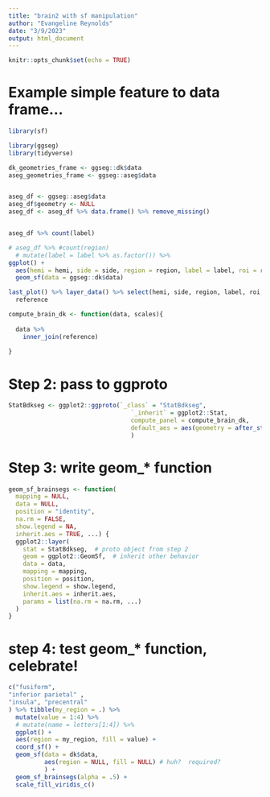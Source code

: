 ```yaml
---
title: "brain2 with sf manipulation"
author: "Evangeline Reynolds"
date: "3/9/2023"
output: html_document
---
```


```r
knitr::opts_chunk$set(echo = TRUE)
```

# Example simple feature to data frame...

```r
library(sf)

library(ggseg)
library(tidyverse)

dk_geometries_frame <- ggseg::dk$data
aseg_geometries_frame <- ggseg::aseg$data


aseg_df <- ggseg::aseg$data
aseg_df$geometry <- NULL
aseg_df <- aseg_df %>% data.frame() %>% remove_missing()


aseg_df %>% count(label)

# aseg_df %>% #count(region)
  # mutate(label = label %>% as.factor()) %>% 
ggplot() + 
  aes(hemi = hemi, side = side, region = region, label = label, roi = roi) +  # name indicates position instead of x and y 
  geom_sf(data = ggseg::dk$data)

last_plot() %>% layer_data() %>% select(hemi, side, region, label, roi, geometry, xmin, xmax, ymin, ymax) %>% filter(!is.na(label)) ->
  reference


```





```r
compute_brain_dk <- function(data, scales){
 
  data %>% 
    inner_join(reference)
  
}


```


# Step 2: pass to ggproto

```r
StatBdkseg <- ggplot2::ggproto(`_class` = "StatBdkseg",
                                  `_inherit` = ggplot2::Stat,
                                  compute_panel = compute_brain_dk,
                                  default_aes = aes(geometry = after_stat(geometry))
                                  )
```


# Step 3: write geom_* function

```r
geom_sf_brainsegs <- function(
  mapping = NULL,
  data = NULL,
  position = "identity",
  na.rm = FALSE,
  show.legend = NA,
  inherit.aes = TRUE, ...) {
  ggplot2::layer(
    stat = StatBdkseg,  # proto object from step 2
    geom = ggplot2::GeomSf,  # inherit other behavior
    data = data,
    mapping = mapping,
    position = position,
    show.legend = show.legend,
    inherit.aes = inherit.aes,
    params = list(na.rm = na.rm, ...)
  )
}
```

# step 4: test geom_* function, celebrate!

```r
c("fusiform",
"inferior parietal"	,
"insula", "precentral"
) %>% tibble(my_region = .) %>%
  mutate(value = 1:4) %>%
  # mutate(name = letters[1:4]) %>% 
  ggplot() + 
  aes(region = my_region, fill = value) +
  coord_sf() +
  geom_sf(data = dk$data, 
          aes(region = NULL, fill = NULL) # huh?  required?
          ) +
  geom_sf_brainsegs(alpha = .5) + 
  scale_fill_viridis_c()
  
```



